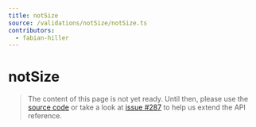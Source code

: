 ```yaml
---
title: notSize
source: /validations/notSize/notSize.ts
contributors:
  - fabian-hiller
---
```


# notSize

> The content of this page is not yet ready. Until then, please use the [source code](https://github.com/fabian-hiller/valibot/blob/main/library/src/validations/notSize/notSize.ts) or take a look at [issue #287](https://github.com/fabian-hiller/valibot/issues/287) to help us extend the API reference.
